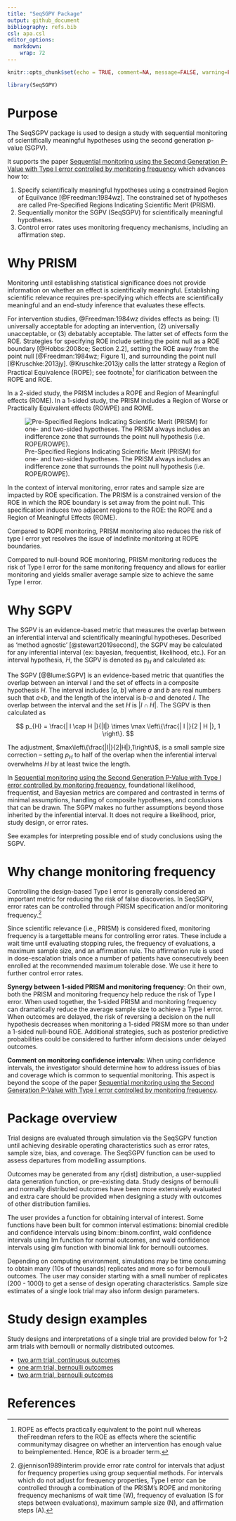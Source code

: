 ```yaml
---
title: "SeqSGPV Package"
output: github_document
bibliography: refs.bib
csl: apa.csl
editor_options: 
  markdown: 
    wrap: 72
---
```


```r
knitr::opts_chunk$set(echo = TRUE, comment=NA, message=FALSE, warning=FALSE, fig.width = 8, fig.height = 8, fig.align='center', eval=TRUE)
```

```r
library(SeqSGPV)
```

# Purpose

The SeqSGPV package is used to design a study with sequential monitoring
of scientifically meaningful hypotheses using the second generation
p-value (SGPV).

It supports the paper [Sequential monitoring using the Second Generation
P-Value with Type I error controlled by monitoring
frequency](https://arxiv.org/pdf/2204.10678.pdf) which advances how to:

1.  Specify scientifically meaningful hypotheses using a constrained
    Region of Equilvance [@Freedman:1984wz]. The constrained set of
    hypotheses are called Pre-Specified Regions Indicating Scientific
    Merit (PRISM).
2.  Sequentially monitor the SGPV (SeqSGPV) for scientifically
    meaningful hypotheses.
3.  Control error rates uses monitoring frequency mechanisms, including
    an affirmation step.

# Why PRISM

Monitoring until establishing statistical significance does not provide
information on whether an effect is scientifically meaningful.
Establishing scientific relevance requires pre-specifying which effects
are scientifically meaningful and an end-study inference that evaluates
these effects.

For intervention studies, @Freedman:1984wz divides effects as being: (1)
universally acceptable for adopting an intervention, (2) universally
unacceptable, or (3) debatably acceptable. The latter set of effects
form the ROE. Strategies for specifying ROE include setting the point
null as a ROE boundary [@Hobbs:2008ce; Section 2.2], setting the ROE
away from the point null [@Freedman:1984wz; Figure 1], and surrounding
the point null [@Kruschke:2013jy]. @Kruschke:2013jy calls the latter
strategy a Region of Practical Equivalence (ROPE); see footnote[^1] for
clarification between the ROPE and ROE.

[^1]: ROPE as effects practically equivalent to the point null whereas
    theFreedman refers to the ROE as effects where the scientific
    communitymay disagree on whether an intervention has enough value to
    beimplemented. Hence, ROE is a broader term.

In a 2-sided study, the PRISM includes a ROPE and Region of Meaningful
effects (ROME). In a 1-sided study, the PRISM includes a Region of Worse
or Practically Equivalent effects (ROWPE) and ROME.

![Pre-Specified Regions Indicating Scientific Merit (PRISM) for one- and
two-sided hypotheses. The PRISM always includes an indifference zone
that surrounds the point null hypothesis (i.e.
ROPE/ROWPE).](images/AMwithSGPV_Figsv09_1.jpg)

In the context of interval monitoring, error rates and sample size are
impacted by ROE specification. The PRISM is a constrained version of the
ROE in which the ROE boundary is set away from the point null. This
specification induces two adjacent regions to the ROE: the ROPE and a
Region of Meaningful Effects (ROME).

Compared to ROPE monitoring, PRISM monitoring also reduces the risk of
type I error yet resolves the issue of indefinite monitoring at ROPE
boundaries.

Compared to null-bound ROE monitoring, PRISM monitoring reduces the risk
of Type I error for the same monitoring frequency and allows for earlier
monitoring and yields smaller average sample size to achieve the same
Type I error.

# Why SGPV

The SGPV is an evidence-based metric that measures the overlap between
an inferential interval and scientifically meaningful hypotheses.
Described as 'method agnostic' [@stewart2019second], the SGPV may be
calculated for any inferential interval (ex: bayesian, frequentist,
likelihood, etc.). For an interval hypothesis, $H$, the SGPV is denoted
as p$_H$ and calculated as:

The SGPV [@Blume:SGPV] is an evidence-based metric that quantifies the
overlap between an interval $I$ and the set of effects in a composite
hypothesis *H*. The interval includes [*a*, *b*] where *a* and *b* are
real numbers such that *a*\<*b*, and the length of the interval is *b-a*
and denoted $I$. The overlap between the interval and the set *H* is
$\left| I \cap H \right|$. The SGPV is then calculated as

$$
p_{H} = \frac{| I \cap H |}{|I|} \times \max \left\{\frac{| I |}{2 | H |}, 1 \right\}.
$$

\noindent The adjustment, $max\left\{\frac{|I|}{2|H|},1\right\}$, is a
small sample size correction -- setting $p_H$ to half of the overlap
when the inferential interval overwhelms $H$ by at least twice the
length.

In [Sequential monitoring using the Second Generation P-Value with Type
I error controlled by monitoring
frequency](https://arxiv.org/pdf/2204.10678.pdf), foundational
likelihood, frequentist, and Bayesian metrics are compared and
contrasted in terms of minimal assumptions, handling of composite
hypotheses, and conclusions that can be drawn. The SGPV makes no further
assumptions beyond those inherited by the inferential interval. It does
not require a likelihood, prior, study design, or error rates.

See examples for interpreting possible end of study conclusions using
the SGPV.

# Why change monitoring frequency

Controlling the design-based Type I error is generally considered an
important metric for reducing the risk of false discoveries. In SeqSGPV,
error rates can be controlled through PRISM specification and/or
monitoring frequency.[^2]

[^2]: @jennison1989interim provide error rate control for intervals that
    adjust for frequency properties using group sequential methods. For
    intervals which do not adjust for frequency properties, Type I error
    can be controlled through a combination of the PRISM's ROPE and
    monitoring frequency mechanisms of wait time (W), frequency of
    evaluation (S for steps between evaluations), maximum sample size
    (N), and affirmation steps (A).

Since scientific relevance (i.e., PRISM) is considered fixed, monitoring
frequency is a targettable means for controlling error rates. These
include a wait time until evaluating stopping rules, the frequency of
evaluations, a maximum sample size, and an affirmation rule. The
affirmation rule is used in dose-escalation trials once a number of
patients have consecutively been enrolled at the recommended maximum
tolerable dose. We use it here to further control error rates.

**Synergy between 1-sided PRISM and monitoring frequency**: On their
own, both the PRISM and monitoring frequency help reduce the risk of
Type I error. When used together, the 1-sided PRISM and monitoring
frequency can dramatically reduce the average sample size to achieve a
Type I error. When outcomes are delayed, the risk of reversing a
decision on the null hypothesis decreases when monitoring a 1-sided
PRISM more so than under a 1-sided null-bound ROE. Additional
strategies, such as posterior predictive probabilities could be
considered to further inform decisions under delayed outcomes.

**Comment on monitoring confidence intervals**: When using confidence
intervals, the investigator should determine how to address issues of
bias and coverage which is common to sequential monitoring. This aspect
is beyond the scope of the paper [Sequential monitoring using the Second
Generation P-Value with Type I error controlled by monitoring
frequency](https://arxiv.org/pdf/2204.10678.pdf).

# Package overview

Trial designs are evaluated through simulation via the SeqSGPV function
until achieving desirable operating characteristics such as error rates,
sample size, bias, and coverage. The SeqSGPV function can be used to
assess departures from modelling assumptions.

Outcomes may be generated from any r[dist] distribution, a user-supplied
data generation function, or pre-existing data. Study designs of
bernoulli and normally distributed outcomes have been more extensively
evaluated and extra care should be provided when designing a study with
outcomes of other distribution families.

The user provides a function for obtaining interval of interest. Some
functions have been built for common interval estimations: binomial
credible and confidence intervals using binom::binom.confint, wald
confidence intervals using lm function for normal outcomes, and wald
confidence intervals using glm function with binomial link for bernoulli
outcomes.

Depending on computing environment, simulations may be time consuming to
obtain many (10s of thousands) replicates and more so for bernoulli
outcomes. The user may consider starting with a small number of
replicates (200 - 1000) to get a sense of design operating
characteristics. Sample size estimates of a single look trial may also
inform design parameters.

# Study design examples

Study designs and interpretations of a single trial are provided below
for 1-2 arm trials with bernoulli or normally distributed outcomes.

-   [two arm trial, continuous
    outcomes](examples/two-arm-continuous/README.md)
-   [one arm trial, bernoulli
    outcomes](examples/one-arm-bernoulli/README.md)
-   [two arm trial, bernoulli
    outcomes](examples/two-arm-bernoulli/README.md)

# References
